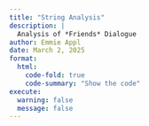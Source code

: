```yaml
---
title: "String Analysis"
description: |
  Analysis of *Friends* Dialogue
author: Emmie Appl
date: March 2, 2025
format:
  html:
    code-fold: true
    code-summary: "Show the code"
execute:
  warning: false
  message: false
---
```

